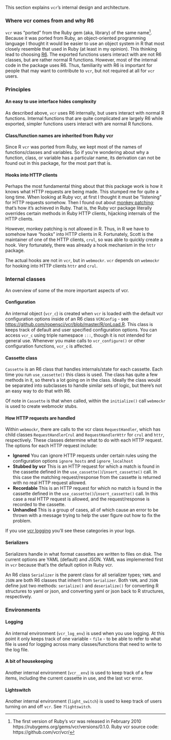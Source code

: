 This section explains `vcr`'s internal design and architecture.

### Where vcr comes from and why R6

`vcr` was "ported" from the Ruby gem (aka, library) of the same name[^1]. 
Because it was ported from Ruby, an object-oriented programming language
I thought it would be easier to use an object system in R that most
closely resemble that used in Ruby (at least in my opinion). This 
thinking lead to choosing [R6][]. The exported functions users interact
with are not R6 classes, but are rather normal R functions. However,
most of the internal code in the package uses R6. Thus, familiarity
with R6 is important for people that may want to contribute to `vcr`,
but not required at all for `vcr` users.

### Principles

#### An easy to use interface hides complexity

As described above, `vcr` uses R6 internally, but users interact with
normal R functions. Internal functions that are quite complicated are
largely R6 while exported, simpler functions users interact with are
normal R functions.

#### Class/function names are inherited from Ruby vcr

Since R `vcr` was ported from Ruby, we kept most of the names of 
functions/classes and variables. So if you're wondering about why 
a function, class, or variable has a particular name, its derivation 
can not be found out in this package, for the most part that is.

#### Hooks into HTTP clients

Perhaps the most fundamental thing about that this package work is
how it knows what HTTP requests are being made. This stumped me for 
quite a long time. When looking at Ruby vcr, at first I thought it
must be "listening" for HTTP requests somehow. Then I found out about
[monkey patching][mp]; that's how it's achieved in Ruby. That is, the Ruby
vcr package literally overrides certain methods in Ruby HTTP clients, 
hijacking internals of the HTTP clients. 

However, monkey patching is not allowed in R. Thus, in R we have to
somehow have "hooks" into HTTP clients in R. Fortunately, Scott is the
maintainer of one of the HTTP clients, `crul`, so was able to quickly
create a hook. Very fortunately, there was already a hook mechanism
in the `httr` package. 

The actual hooks are not in `vcr`, but in `webmockr`. `vcr` depends on
`webmockr` for hooking into HTTP clients `httr` and `crul`. 

### Internal classes

An overview of some of the more important aspects of vcr.

#### Configuration

An internal object (`vcr_c`) is created when `vcr` is loaded with
the default vcr configuration options inside of an R6 class `VCRConfig` -
see <https://github.com/ropensci/vcr/blob/master/R/onLoad.R>. This
class is keeps track of default and user specified configuration options.
You can access `vcr_c` using triple namespace `:::`, though it is not
intended for general use. Whenever you make calls to `vcr_configure()`
or other configuration functions, `vcr_c` is affected.

#### Cassette class

`Cassette` is an R6 class that handles internals/state for each cassette.
Each time you run `use_cassette()` this class is used. The class has quite
a few methods in it, so there's a lot going on in the class. Ideally
the class would be separated into subclasses to handle similar sets
of logic, but there's not an easy way to do that with R6. 

Of note in `Cassette` is that when called, within the `initialize()` 
call `webmockr` is used to create webmockr stubs. 

#### How HTTP requests are handled

Within `webmockr`, there are calls to the vcr class `RequestHandler`, which
has child classes `RequestHandlerCrul` and `RequestHandlerHttr` for 
`crul` and `httr`, respectively. These classes determine what to do with
each HTTP request. The options for each HTTP request include:

- **Ignored** You can ignore HTTP requests under certain rules using the 
configuration options `ignore_hosts` and `ignore_localhost`
- **Stubbed by vcr** This is an HTTP request for which a match is found
in the cassette defined in the `use_cassette()`/`insert_cassette()` call.
In this case the matching request/response from the cassette is returned
with no real HTTP request allowed.
- **Recordable** This is an HTTP request for which no match is found
in the cassette defined in the `use_cassette()`/`insert_cassette()` call.
In this case a real HTTP request is allowed, and the request/response is
recorded to the cassette.
- **Unhandled** This is a group of cases, all of which cause an error
to be thrown with a message trying to help the user figure out how to
fix the problem.

If you use [vcr logging][logging] you'll see these categories in your logs.

#### Serializers

Serializers handle in what format cassettes are written to files on disk.
The current options are YAML (default) and JSON. YAML was implemented first
in `vcr` because that's the default option in Ruby vcr.

An R6 class `Serializer` is the parent class for all serializer types;
`YAML` and `JSON` are both R6 classes that inherit from `Serializer`. Both
`YAML` and `JSON` define just two methods: `serialize()` and `deserialize()`
for converting R structures to yaml or json, and converting yaml or json back
to R structures, respectively.


### Environments

#### Logging

An internal environment (`vcr_log_env`) is used when you use logging.
At this point it only keeps track of one variable - `file` - to be able
to refer to what file is used for logging across many classes/functions
that need to write to the log file.

#### A bit of housekeeping

Another internal environment (`vcr__env`) is used to keep track of a
few items, including the current cassette in use, and the last vcr error.

#### Lightswitch

Another internal environment (`light_switch`) is used to keep track of users
turning on and off `vcr`. See `?lightswitch`.



[^1]: The first version of Ruby's vcr was released in February 2010
https://rubygems.org/gems/vcr/versions/0.1.0. Ruby vcr source code:
https://github.com/vcr/vcr/




[R6]: https://adv-r.hadley.nz/r6.html
[mp]: https://en.wikipedia.org/wiki/Monkey_patch
[logging]: https://docs.ropensci.org/vcr/articles/debugging.html?q=logging#logging-1
